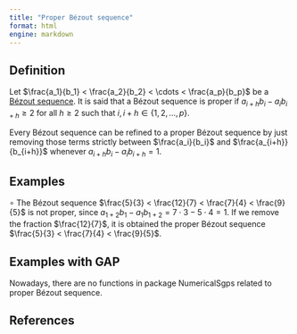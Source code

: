 ```yaml
---
title: "Proper Bézout sequence"
format: html
engine: markdown
---
```


<!-- Definición de Num. Sem. -->

## Definition

Let $\frac{a_1}{b_1} < \frac{a_2}{b_2} < \cdots < \frac{a_p}{b_p}$ be a [Bézout sequence](Bezout-sequence.qmd). It is said that a Bézout sequence is proper if $a_{i+h}b_i - a_ib_{i+h} \ge 2$ for all $h \ge 2$ such that $i, i + h \in \{1, 2, \ldots, p\}$.

Every Bézout sequence can be refined to a proper Bézout sequence by just removing those terms strictly between $\frac{a_i}{b_i}$ and $\frac{a_{i+h}}{b_{i+h}}$ whenever $a_{i+h}b_i - a_i b_{i+h} = 1$.

## Examples

<!-- Ejemplo de Num. Sem. -->

$\circ$ The Bézout sequence $\frac{5}{3} < \frac{12}{7} < \frac{7}{4} < \frac{9}{5}$ is not proper, since $a_{1 + 2}b_1 - a_1 b_{1 + 2} = 7 \cdot 3 - 5 \cdot 4 = 1$. If we remove the fraction $\frac{12}{7}$, it is obtained the proper Bézout sequence $\frac{5}{3} < \frac{7}{4} < \frac{9}{5}$.

## Examples with GAP

Nowadays, there are no functions in package NumericalSgps related to proper Bézout sequence.

## References

